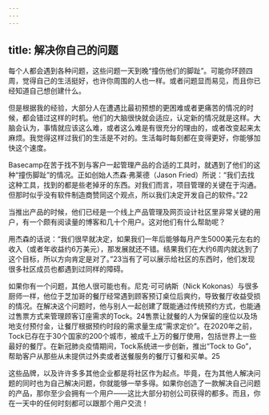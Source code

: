 ```yaml
---
---
---
```

title: 解决你自己的问题
---




每个人都会遇到各种问题，这些问题一天到晚“撞伤他们的脚趾”。可能你环顾四周，觉得自己的生活挺好，也许你周围的人也一样。或者问题显而易见，而且你已经知道自己想创建什么。

但是根据我的经验，大部分人在遭遇比最初预想的更困难或者更痛苦的情况的时候，都会错过这样的时机。他们的大脑很快就会适应，认定新的情况就是这样。大脑会认为，事情就应该这么难，或者这么难是有很充分的理由的，或者改变起来太麻烦。我觉得这样过我们的生活是不对的。生活每时每刻都在变得更好，你能够加快这个速度。



Basecamp在苦于找不到与客户一起管理产品的合适的工具时，就遇到了他们的这种“撞伤脚趾”的情况。正如创始人杰森·弗莱德（Jason Fried）所说：“我们去找这种工具，找到的都是些老掉牙的东西。对我们而言，项目管理的关键在于沟通。但那时似乎没有软件制造商赞同这个观点，所以我们决定开发自己的软件。”22

当推出产品的时候，他们已经是一个线上产品管理及网页设计社区里非常关键的用户，有一个颇有阅读量的博客和几十个用户。这对他们有什么帮助呢？

用杰森的话说：“我们很早就决定，如果我们一年后能够每月产生5000美元左右的收入（或者年收益约6万美元），那发展就还不错。结果我们在大约6周内就达到了这个目标，所以方向肯定是对了。”23当有了可以展示给社区的东西时，他们发现很多社区成员也都遇到过同样的障碍。

如果你有一个问题，其他人很可能也有。尼克·可可纳斯（Nick Kokonas）与很多厨师一样，他位于芝加哥的餐厅经常遇到顾客预订桌位后爽约，导致餐厅收益受损的情况。在解决这个问题时，他与别人一起创建了既能通过传统预约方式，也能通过售票方式来管理顾客订座需求的Tock。24售票让就餐的人为保留的座位以及场地支付预付金，让餐厅根据预约时段的需求量生成“需求定价”。在2020年之前，Tock已存在于30个国家的200个城市，被成千上万的餐厅使用，包括世界上一些最好的餐厅。在新冠肺炎疫情期间，Tock系统进一步创新，推出“Tock to Go”，帮助客户从那些从未提供过外卖或者送餐服务的餐厅订餐和买单。25

这些品牌，以及许许多多其他企业都是将社区作为起点。毕竟，在为其他人解决问题的同时也为自己解决问题，你就能够一举多得。如果你创造了一款解决自己问题的产品，那你至少会拥有一个用户——这比大部分初创公司获得的都多。而且，你在一天中的任何时刻都可以跟那个用户交流！